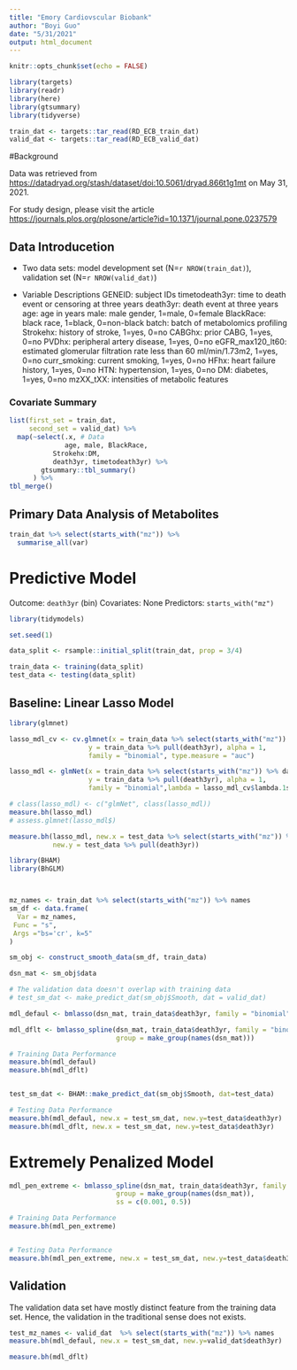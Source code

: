 ```yaml
---
title: "Emory Cardiovscular Biobank"
author: "Boyi Guo"
date: "5/31/2021"
output: html_document
---
```


```r
knitr::opts_chunk$set(echo = FALSE)

library(targets)
library(readr)
library(here)
library(gtsummary)
library(tidyverse)

train_dat <- targets::tar_read(RD_ECB_train_dat)
valid_dat <- targets::tar_read(RD_ECB_valid_dat)
```

#Background

Data was retrieved from <https://datadryad.org/stash/dataset/doi:10.5061/dryad.866t1g1mt> on May 31, 2021.

For study design, please visit the article <https://journals.plos.org/plosone/article?id=10.1371/journal.pone.0237579>

## Data Introducetion

* Two data sets: model development set (N=`r NROW(train_dat)`), validation set (N=`r NROW(valid_dat)`)


* Variable Descriptions
GENEID: subject IDs
timetodeath3yr: time to death event or censoring at three years
death3yr: death event at three years
age: age in years
male: male gender, 1=male, 0=female
BlackRace: black race, 1=black, 0=non-black
batch: batch of metabolomics profiling
Strokehx: history of stroke, 1=yes, 0=no
CABGhx: prior CABG, 1=yes, 0=no
PVDhx: peripheral artery disease, 1=yes, 0=no
eGFR_max120_lt60: estimated glomerular filtration rate less than 60 ml/min/1.73m2, 1=yes, 0=no
curr_smoking: current smoking, 1=yes, 0=no
HFhx: heart failure history, 1=yes, 0=no
HTN: hypertension, 1=yes, 0=no
DM: diabetes, 1=yes, 0=no
mzXX_tXX: intensities of metabolic features

### Covariate Summary
```r
list(first_set = train_dat,
     second_set = valid_dat) %>% 
  map(~select(.x, # Data
              age, male, BlackRace,
           Strokehx:DM, 
           death3yr, timetodeath3yr) %>% 
        gtsummary::tbl_summary()
      ) %>% 
tbl_merge()
```


## Primary Data Analysis of Metabolites
```r
train_dat %>% select(starts_with("mz")) %>% 
  summarise_all(var)
```


# Predictive Model

Outcome: `death3yr` (bin)
Covariates: None
Predictors: `starts_with("mz")`

```r
library(tidymodels)

set.seed(1)

data_split <- rsample::initial_split(train_dat, prop = 3/4)

train_data <- training(data_split)
test_data <- testing(data_split)
```

## Baseline: Linear Lasso Model

```r
library(glmnet)

lasso_mdl_cv <- cv.glmnet(x = train_data %>% select(starts_with("mz")) %>% data.matrix,
                    y = train_data %>% pull(death3yr), alpha = 1,
                    family = "binomial", type.measure = "auc")

lasso_mdl <- glmNet(x = train_data %>% select(starts_with("mz")) %>% data.matrix,
                    y = train_data %>% pull(death3yr), alpha = 1,
                    family = "binomial",lambda = lasso_mdl_cv$lambda.1se)

# class(lasso_mdl) <- c("glmNet", class(lasso_mdl))
measure.bh(lasso_mdl)
# assess.glmnet(lasso_mdl$)

measure.bh(lasso_mdl, new.x = test_data %>% select(starts_with("mz")) %>% data.matrix,
           new.y = test_data %>% pull(death3yr))
```

```r
library(BHAM)
library(BhGLM)



mz_names <- train_dat %>% select(starts_with("mz")) %>% names  
sm_df <- data.frame(
  Var = mz_names,
 Func = "s",
 Args ="bs='cr', k=5"
)

sm_obj <- construct_smooth_data(sm_df, train_data)

dsn_mat <- sm_obj$data

# The validation data doesn't overlap with training data
# test_sm_dat <- make_predict_dat(sm_obj$Smooth, dat = valid_dat)

mdl_defaul <- bmlasso(dsn_mat, train_data$death3yr, family = "binomial")

mdl_dflt <- bmlasso_spline(dsn_mat, train_data$death3yr, family = "binomial",
                           group = make_group(names(dsn_mat)))

# Training Data Performance
measure.bh(mdl_defaul)
measure.bh(mdl_dflt)


test_sm_dat <- BHAM::make_predict_dat(sm_obj$Smooth, dat=test_data)

# Testing Data Performance
measure.bh(mdl_defaul, new.x = test_sm_dat, new.y=test_data$death3yr)
measure.bh(mdl_dflt, new.x = test_sm_dat, new.y=test_data$death3yr)
```


# Extremely Penalized Model
```r

mdl_pen_extreme <- bmlasso_spline(dsn_mat, train_data$death3yr, family = "binomial",
                           group = make_group(names(dsn_mat)),
                           ss = c(0.001, 0.5))

# Training Data Performance
measure.bh(mdl_pen_extreme)


# Testing Data Performance
measure.bh(mdl_pen_extreme, new.x = test_sm_dat, new.y=test_data$death3yr)
```




## Validation

The validation data set have mostly distinct feature from the training data set. Hence, the validation in the traditional sense does not exists.

```r

test_mz_names <- valid_dat  %>% select(starts_with("mz")) %>% names
measure.bh(mdl_defaul, new.x = test_sm_dat, new.y=valid_dat$death3yr)

measure.bh(mdl_dflt)
```



